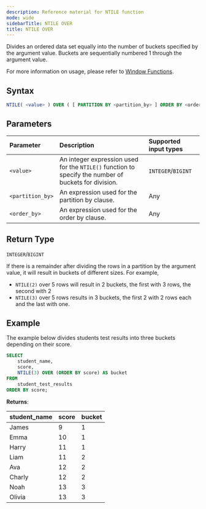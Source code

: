 ```yaml
---
description: Reference material for NTILE function
mode: wide
sidebarTitle: NTILE OVER
title: NTILE OVER
---
```



Divides an ordered data set equally into the number of buckets specified by the argument value. Buckets are sequentially numbered 1 through the argument value. 

For more information on usage, please refer to [Window Functions](/functions-reference/window).

## Syntax


```sql
NTILE( <value> ) OVER ( [ PARTITION BY <partition_by> ] ORDER BY <order_by> [ { ASC | DESC } ] )
```

## Parameters 


| Parameter | Description                                      | Supported input types | 
| :--------- | :------------------------------------------------ | :------------| 
| `<value>`   | An integer expression used for the `NTILE()` function to specify the number of buckets for division.    | `INTEGER`/`BIGINT` |
| `<partition_by>` | An expression used for the partition by clause. | Any |
| `<order_by>` | An expression used for the order by clause. | Any |

## Return Type
`INTEGER`/`BIGINT`

If there is a remainder after dividing the rows in a partition by the argument value, it will result in buckets of different sizes. For example, 
- `NTILE(2)` over 5 rows will result in 2 buckets, the first with 3 rows, the second with 2
- `NTILE(3)` over 5 rows results in 3 buckets, the first 2 with 2 rows each and the last with one. 

## Example


The example below divides students test results into three buckets depending on their score. 

```sql
SELECT
	student_name,
	score,
	NTILE(3) OVER (ORDER BY score) AS bucket
FROM
	student_test_results
ORDER BY score;
```

**Returns**:

| student_name | score | bucket
|:------------|:-------------|:-------------|
| James      |           9 |           1| 
| Emma      |          10 |          1|
| Harry   |          11 |           1| 
| Liam    |          11 |           2|  
| Ava   |          12 |           2| 
| Charly    |          12 |           2|  
| Noah   |          13 |           3| 
| Olivia    |          13 |           3|  

